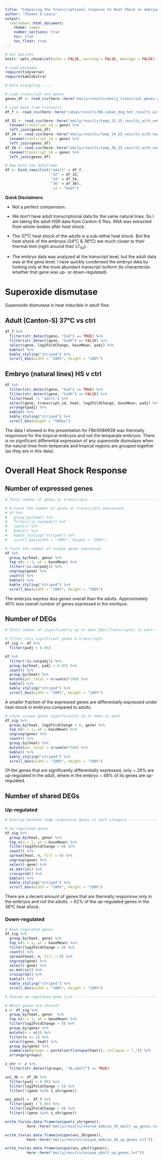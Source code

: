 ```yaml
---
title: "Comparing the transcriptional response to Heat Shock in embryos and adults"
author: "Thomas O'Leary"
output:
  rmarkdown::html_document:
    theme: lumen
    number_sections: true
    toc: true
    toc_float: true
---
```


```r
# Set options
knitr::opts_chunk$set(echo = FALSE, warning = FALSE, message = FALSE)

# Load packages
require(tidyverse)
require(kableExtra)

# Data wrangling ----- 

# Load transcript and genes
genes_df <- read_csv(here::here("emily/results/emily_transcript_genes.csv"))

# Load data from Fronteirs
df_f <- read_csv(here::here("cahan/results/Dm_cahan_deg_hot_results_with_norm.csv"))

df_32 <- read_csv(here::here("emily/results/temp_32_25_results_with_norm.csv")) %>%
  rename(transcript_id = gene) %>%
  left_join(genes_df)
df_34 <- read_csv(here::here("emily/results/temp_34_25_results_with_norm.csv")) %>%
  rename(transcript_id = gene) %>%
  left_join(genes_df)
df_36 <- read_csv(here::here("emily/results/temp_36_25_results_with_norm.csv")) %>%
  rename(transcript_id = gene) %>%
  left_join(genes_df)

# Row bind the dataframe
df <- bind_rows(list("adult" = df_f, 
                     "32" = df_32, 
                     "34" = df_34, 
                     "36" = df_36), 
                     .id = "heat")
```

**Quick Disclaimers**: 

- Not a perfect comparision. 

- We don't have adult transcriptional data for the same natural lines. So I am taking the adult HSR data from Canton-S flies. RNA was extracted from whole-bodies after heat shock.

- The 37°C heat shock of the adults is a sub-lethal heat shock. But the heat shock of the embryos (34°C & 36°C) are much closer to their thermal limit (right around their LT<sub>50</sub>).

- The embryo data was analyzed at the transcript level, but the adult data was at the gene level. I have quickly condensed the embryo data by looking only at the most abundant transcript isoform (to characterize whether that gene was up- or down-regulated). 

# Superoxide dismutase

Superoxide dismutase is heat inducible in adult flies.

## Adult (Canton-S) 37°C vs ctrl

```r
df_f %>%
  filter(str_detect(gene, "Sod") == TRUE) %>%
  filter(str_detect(gene, "Sodh") == FALSE) %>%
  select(gene, log2FoldChange, baseMean, padj) %>%
  kable() %>%
  kable_styling("striped") %>%
  scroll_box(width = "100%", height = "100%")
```

## Embryo (natural lines) HS v ctrl

```r
df %>%
  filter(str_detect(gene, "Sod") == TRUE) %>%
  filter(str_detect(gene, "Sodh") == FALSE) %>%
  filter(heat != "adult") %>%
  select(gene, transcript_id, heat, log2FoldChange, baseMean, padj) %>%
  arrange(padj) %>%
  kable() %>%
  kable_styling("striped") %>%
  scroll_box(height = "500px")
```

The data I showed in the presentation for FBtr0089938 was thermally responsive for the tropical embryos and not the temparate embryos. There is no significant differential expression of any superoxide dismutase when the natural lines from temperate and tropical regions are grouped together (as they are in this data).

# Overall Heat Shock Response

## Number of expressed genes

```r
# Total number of genes or transcripts -----------------------------------------

# # Count the number of genes or transcripts expressed!
# df %>%
#   group_by(heat) %>%
#   filter(!is.na(padj)) %>%
#   count() %>%
#   kable() %>%
#   kable_styling("striped") %>%
#   scroll_box(width = "100%", height = "100%")

# Count the number of unique genes expressed
df %>%
  group_by(heat, gene) %>%
  top_n(n = 1, wt = baseMean) %>%
  filter(!is.na(padj)) %>%
  ungroup(gene) %>%
  count() %>%
  kable() %>%
  kable_styling("striped") %>%
  scroll_box(width = "100%", height = "100%")

```

The embryos express less genes overall than the adults. Approximately 40% less overall number of genes expressed in the emrbyos.


## Number of DEGs

```r
# Total number of significantly up or down DEG(/Transcripts) in each -----------

# Filter only significant genes & transcripts
df_sig <- df %>%
  filter(padj < 0.05) 

df %>%
  filter(!is.na(padj)) %>%
  group_by(heat, padj < 0.05) %>%
  count() %>%
  group_by(heat) %>% 
  mutate(per_total = n/sum(n)*100) %>%
  kable() %>%
  kable_styling("striped") %>%
  scroll_box(width = "100%", height = "100%")
```

A smaller fraction of the expressed genes are differentially expressed under heat shock in embryos compared to adults.

```r
# Count unique genes significantly up or down in each
df_sig %>%
  group_by(heat, log2FoldChange < 0, gene) %>%
  top_n(n = 1, wt = baseMean) %>%
  ungroup(gene) %>%
  count() %>%
  group_by(heat) %>% 
  mutate(per_total = n/sum(n)*100) %>%
  kable() %>%
  kable_styling("striped") %>%
  scroll_box(width = "100%", height = "100%")
```

Of the genes that are significantly differentially expressed, only ~ 28% are up-regulated in the adult, where in the embryo ~ 48% of its genes are up-regulated.

## Number of shared DEGs

### Up-regulated

```r

# Overlap between temp responsive genes in each category -----------------------

# Up-regulated genes
df_sig %>%
  group_by(heat, gene) %>%
  top_n(n = 1, wt = baseMean) %>%
  filter(log2FoldChange > 0) %>%
  count() %>%
  spread(heat, n, fill = 0) %>%
  ungroup(gene) %>%
  select(-gene) %>% 
  as.matrix() %>% 
  crossprod() %>%
  kable() %>%
  kable_styling("striped") %>%
  scroll_box(width = "100%", height = "100%")
```

There are a decent amount of genes that are thermally responsive only in the embryos and not the adults. ~ 62% of the up-regulated genes in the 36°C heat shock.

### Down-regulated

```r
# Down-regulated genes
df_sig %>%
  group_by(heat, gene) %>%
  top_n(n = 1, wt = baseMean) %>%
  filter(log2FoldChange < 0) %>%
  count() %>%
  spread(heat, n, fill = 0) %>%
  ungroup(gene) %>%
  select(-gene) %>% 
  as.matrix() %>% 
  crossprod() %>%
  kable() %>%
  kable_styling("striped") %>%
  scroll_box(width = "100%", height = "100%")
```


```r
# Shared up-regulated gene list ------------------------------------------------

# Which genes are shared?
z <- df_sig %>%
  group_by(heat, gene)  %>%
  top_n(n = 1, wt = baseMean) %>%
  filter(log2FoldChange > 0) %>%
  group_by(gene) %>%
  mutate(n = n()) %>%
  filter(n >= 2) %>%
  select(gene, heat) %>%
  group_by(gene) %>%
  summarise(groups = paste(sort(unique(heat)), collapse = ",")) %>%
  arrange(groups)

z_shr <- z %>%
  filter(str_detect(groups, "36,adult") == TRUE)

uni_36 <- df_36 %>%
  filter(padj < 0.05) %>%
  filter(log2FoldChange > 0) %>%
  filter(!(gene %in% z_shr$gene))

uni_adult <- df_f %>%
  filter(padj < 0.05) %>%
  filter(log2FoldChange > 0) %>%
  filter(!(gene %in% z_shr$gene))

write_tsv(as.data.frame(unique(z_shr$gene)),
          here::here("emily/results/shared_embryo_36_adult_up_genes.txt"))

write_tsv(as.data.frame(unique(uni_36$gene)),
          here::here("emily/results/unique_embryo_36_up_genes.txt"))

write_tsv(as.data.frame(unique(uni_adult$gene)),
          here::here("emily/results/unique_adult_up_genes.txt"))
```
